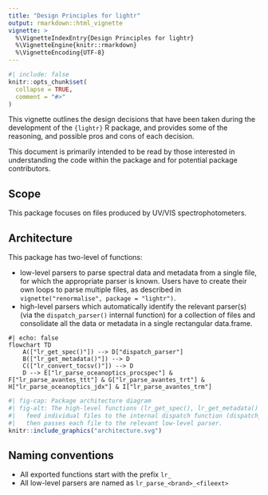 ```yaml
---
title: "Design Principles for lightr"
output: rmarkdown::html_vignette
vignette: >
  %\VignetteIndexEntry{Design Principles for lightr}
  %\VignetteEngine{knitr::rmarkdown}
  %\VignetteEncoding{UTF-8}
---
```


```r
#| include: false
knitr::opts_chunk$set(
  collapse = TRUE,
  comment = "#>"
)
```

This vignette outlines the design decisions that have been taken during the development of the `{lightr}` R package, and provides some of the reasoning, and possible pros and cons of each decision.

This document is primarily intended to be read by those interested in understanding the code within the package and for potential package contributors.

## Scope

This package focuses on files produced by UV/VIS spectrophotometers.

## Architecture

This package has two-level of functions:

- low-level parsers to parse spectral data and metadata from a single file, for which the appropriate parser is known. Users have to create their own loops to parse multiple files, as described in `vignette("renormalise", package = "lightr")`.
- high-level parsers which automatically identify the relevant parser(s) (via the `dispatch_parser()` internal function) for a collection of files and consolidate all the data or metadata in a single rectangular data.frame.

```comment
#| echo: false
flowchart TD
    A(["lr_get_spec()"]) --> D["dispatch_parser"]
    B(["lr_get_metadata()"]) --> D
    C(["lr_convert_tocsv()"]) --> D
    D --> E["lr_parse_oceanoptics_procspec"] & F["lr_parse_avantes_ttt"] & G["lr_parse_avantes_trt"] & H["lr_parse_oceanoptics_jdx"] & I["lr_parse_avantes_trm"]
```

```r
#| fig-cap: Package architecture diagram
#| fig-alt: The high-level functions (lr_get_spec(), lr_get_metadata() and lr_convert_tocsv())
#|   feed individual files to the internal dispatch function (dispatch_parser()), which
#|   then passes each file to the relevant low-level parser.
knitr::include_graphics("architecture.svg")
```

## Naming conventions

- All exported functions start with the prefix `lr_`
- All low-level parsers are named as `lr_parse_<brand>_<fileext>`
